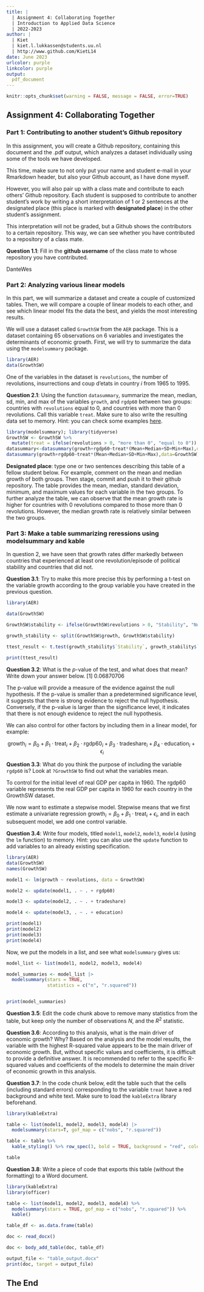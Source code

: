 ```yaml
---
title: | 
  | Assignment 4: Collaborating Together
  | Introduction to Applied Data Science
  | 2022-2023
author: |
  | Kiet
  | kiet.l.lukkassen@students.uu.nl
  | http://www.github.com/KietL14
date: June 2023 
urlcolor: purple
linkcolor: purple
output: 
  pdf_document
---
```


```r
knitr::opts_chunk$set(warning = FALSE, message = FALSE, error=TRUE)
```

## Assignment 4: Collaborating Together 

### Part 1: Contributing to another student's Github repository

In this assignment, you will create a Github repository, containing this document and the .pdf output, which analyzes a dataset individually using some of the tools we have developed. 

This time, make sure to not only put your name and student e-mail in your Rmarkdown header, but also your Github account, as I have done myself. 

However, you will also pair up with a class mate and contribute to each others' Github repository. Each student is supposed to contribute to another student's work by writing a short interpretation of 1 or 2 sentences at the designated place (this place is marked with **designated place**) in the other student's assignment. 

This interpretation will not be graded, but a Github shows the contributors to a certain repository. This way, we can see whether you have contributed to a repository of a class mate. 

**Question 1.1**: Fill in the __github username__ of the class mate to whose repository you have contributed. 

DanteWes

### Part 2: Analyzing various linear models

In this part, we will summarize a dataset and create a couple of customized tables. Then, we will compare a couple of linear models to each other, and see which linear model fits the data the best, and yields the most interesting results.

We will use a dataset called `GrowthSW` from the `AER` package. This is a dataset containing 65 observations on 6 variables and investigates the determinants of economic growth. First, we will try to summarize the data using the `modelsummary` package. 

```r
library(AER)
data(GrowthSW)
```

One of the variables in the dataset is `revolutions`, the number of revolutions, insurrections and coup d'etats in country $i$ from 1965 to 1995.

**Question 2.1**: Using the function `datasummary`, summarize the mean, median, sd, min, and max of the variables `growth`, and `rgdp60` between two groups: countries with `revolutions` equal to 0, and countries with more than 0 revolutions. Call this variable `treat`. Make sure to also write the resulting data set to memory. Hint: you can check some examples [here](https://vincentarelbundock.github.io/modelsummary/articles/datasummary.html#datasummary).

```r
library(modelsummary); library(tidyverse)
GrowthSW <- GrowthSW %>%
  mutate(treat = ifelse(revolutions > 0, "more than 0", "equal to 0"))
datasummary<-datasummary(growth+rgdp60~treat*(Mean+Median+SD+Min+Max),data=GrowthSW)
datasummary(growth+rgdp60~treat*(Mean+Median+SD+Min+Max),data=GrowthSW)

```

**Designated place**: type one or two sentences describing this table of a fellow student below. For example, comment on the mean and median growth of both groups. Then stage, commit and push it to their github repository. 
The table provides the mean, median, standard deviation, minimum, and maximum values for each variable in the two groups. To further analyze the table, we can observe that the mean growth rate is higher for countries with 0 revolutions compared to those more than 0 revolutions. However, the median growth rate is relatively similar between the two groups.

### Part 3: Make a table summarizing reressions using modelsummary and kable

In question 2, we have seen that growth rates differ markedly between countries that experienced at least one revolution/episode of political stability and countries that did not. 

**Question 3.1**: Try to make this more precise this by performing a t-test on the variable growth according to the group variable you have created in the previous question. 

```r
library(AER)

data(GrowthSW)

GrowthSW$stability <- ifelse(GrowthSW$revolutions > 0, "Stability", "No Stability")

growth_stability <- split(GrowthSW$growth, GrowthSW$stability)

ttest_result <- t.test(growth_stability$`Stability`, growth_stability$`No Stability`)

print(ttest_result)

```

**Question 3.2**: What is the $p$-value of the test, and what does that mean? Write down your answer below.
[1] 0.06870706

The p-value will provide a measure of the evidence against the null hypothesis. If the p-value is smaller than a predetermined significance level, it suggests that there is strong evidence to reject the null hypothesis. Conversely, if the p-value is larger than the significance level, it indicates that there is not enough evidence to reject the null hypothesis.

We can also control for other factors by including them in a linear model, for example:

$$
\text{growth}_i = \beta_0 + \beta_1 \cdot \text{treat}_i + \beta_2 \cdot \text{rgdp60}_i + \beta_3 \cdot \text{tradeshare}_i + \beta_4 \cdot \text{education}_i + \epsilon_i
$$

**Question 3.3**: What do you think the purpose of including the variable `rgdp60` is? Look at `?GrowthSW` to find out what the variables mean. 

To control for the initial level of real GDP per capita in 1960. The rgdp60 variable represents the real GDP per capita in 1960 for each country in the GrowthSW dataset.

We now want to estimate a stepwise model. Stepwise means that we first estimate a univariate regression $\text{growth}_i = \beta_0 + \beta_1 \cdot \text{treat}_i + \epsilon_i$, and in each subsequent model, we add one control variable. 

**Question 3.4**: Write four models, titled `model1`, `model2`, `model3`, `model4` (using the `lm` function) to memory. Hint: you can also use the `update` function to add variables to an already existing specification.

```r
library(AER)
data(GrowthSW)
names(GrowthSW)

model1 <- lm(growth ~ revolutions, data = GrowthSW)

model2 <- update(model1, . ~ . + rgdp60)

model3 <- update(model2, . ~ . + tradeshare)

model4 <- update(model3, . ~ . + education)

print(model1)
print(model2)
print(model3)
print(model4)


```

Now, we put the models in a list, and see what `modelsummary` gives us:

```r

model_list <- list(model1, model2, model3, model4)

model_summaries <- model_list |>
  modelsummary(stars = TRUE,
               statistics = c("n", "r.squared"))


print(model_summaries)


```

**Question 3.5**: Edit the code chunk above to remove many statistics from the table, but keep only the number of observations $N$, and the $R^2$ statistic. 

**Question 3.6**: According to this analysis, what is the main driver of economic growth? Why?
Based on the analysis and the model results, the variable with the highest R-squared value appears to be the main driver of economic growth. But, without specific values and coefficients, it is difficult to provide a definitive answer. It is recommended to refer to the specific R-squared values and coefficients of the models to determine the main driver of economic growth in this analysis.


**Question 3.7**: In the code chunk below, edit the table such that the cells (including standard errors) corresponding to the variable `treat` have a red background and white text. Make sure to load the `kableExtra` library beforehand.

```r
library(kableExtra)

table <- list(model1, model2, model3, model4) |>
  modelsummary(stars=T, gof_map = c("nobs", "r.squared"))

table <- table %>%
  kable_styling() %>% row_spec(3, bold = TRUE, background = "red", color = "white")

table

```

**Question 3.8**: Write a piece of code that exports this table (without the formatting) to a Word document. 

```r
library(kableExtra)
library(officer)

table <- list(model1, model2, model3, model4) %>%
  modelsummary(stars = TRUE, gof_map = c("nobs", "r.squared")) %>%
  kable()

table_df <- as.data.frame(table)

doc <- read_docx()

doc <- body_add_table(doc, table_df)

output_file <- "table_output.docx"
print(doc, target = output_file)

```

## The End
